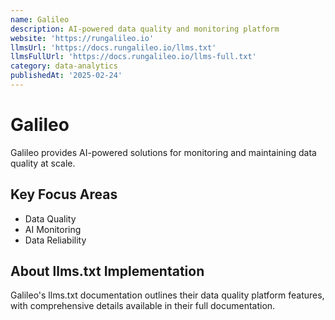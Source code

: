 ```yaml
---
name: Galileo
description: AI-powered data quality and monitoring platform
website: 'https://rungalileo.io'
llmsUrl: 'https://docs.rungalileo.io/llms.txt'
llmsFullUrl: 'https://docs.rungalileo.io/llms-full.txt'
category: data-analytics
publishedAt: '2025-02-24'
---
```


# Galileo

Galileo provides AI-powered solutions for monitoring and maintaining data quality at scale.

## Key Focus Areas

- Data Quality
- AI Monitoring
- Data Reliability

## About llms.txt Implementation

Galileo's llms.txt documentation outlines their data quality platform features, with comprehensive details available in their full documentation.
